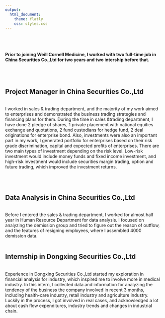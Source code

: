 ```yaml
---
output:
  html_document:
    theme: flatly
    css: styles.css
---
```


<link rel="stylesheet" href="styles.css" type="text/css" />
<link rel="stylesheet" href="academicons/css/academicons.min.css"/>

<br>
<br>

#### Prior to joining Weill Cornell Medicine, I worked with two full-time job in China Securities Co.,Ltd for two years and two intership before that. 

<br>
<br>

## Project Manager in China Securities Co.,Ltd
<br>
I worked in sales & trading department, and the majority of my work aimed to enterprises and demonstrated the business trading strategies and financing plans for them. During the time in sales &trading department, I have done 2 pledge of shares, 1 private placement with national equities exchange and quotations, 2 fund custodians for hedge fund, 2 deal originations for enterprise bond. Also, investments were also an important part in my work, I generated portfolio for enterprises based on their risk grade discrimination, capital and expected profits of enterprises. There are two main types of investment depending on the risk level. Low-risk investment would include money funds and fixed income investment, and high-risk investment would include securities margin trading, option and future trading, which improved the investment returns. 

<br>
<br>

## Data Analysis in China Securities Co.,Ltd
<br>
Before I entered the sales & trading department, I worked for almost half year in Human Resource Department for data analysis. I focused on analyzing the demission group and tried to figure out the reason of outflow, and the features of resigning employees, where I assembled 4000 demission data.
<br>
<br>

## Internship in Dongxing Securities Co.,Ltd
<br>
Experience in Dongxing Securities Co.,Ltd started my exploration in financial analysis for industry, which inspired me to involve more in medical industry. In this intern, I collected data and information for analyzing the tendency of the business the company involved in recent 3 months, including health-care industry, retail industry and agriculture industry. Luckily in the process, I got involved in real cases, and acknowledged a lot about cash flow expenditures, industry trends and changes in industrial chain.
<br>
<br>




